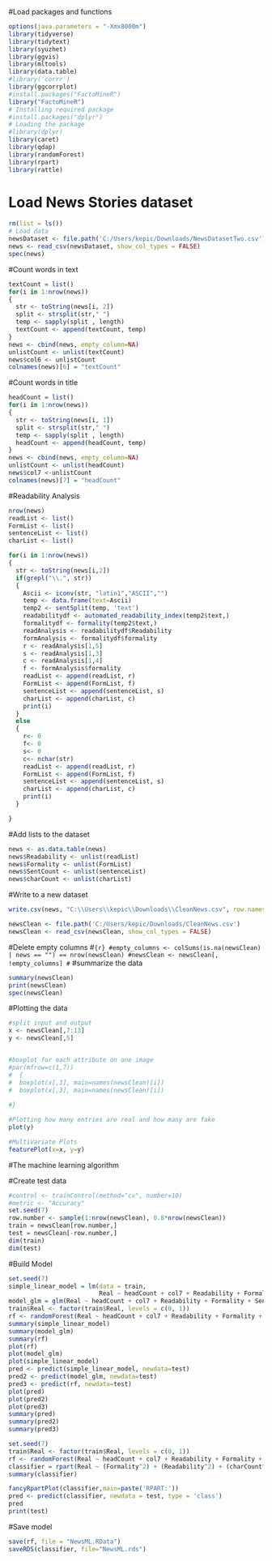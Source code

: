  #Load packages and functions
```{r}
options(java.parameters = "-Xmx8000m")
library(tidyverse) 
library(tidytext) 
library(syuzhet)
library(ggvis)
library(mltools)
library(data.table)
#library('corrr')
library(ggcorrplot)
#install.packages("FactoMineR")
library("FactoMineR")
# Installing required package
#install.packages("dplyr")
# Loading the package
#library(dplyr)
library(caret)
library(qdap)
library(randomForest)
library(rpart)
library(rattle)
```
# Load News Stories dataset
```{r}
rm(list = ls())
# Load data
newsDataset <- file.path('C:/Users/kepic/Downloads/NewsDatasetTwo.csv')
news <- read_csv(newsDataset, show_col_types = FALSE)
spec(news)

```
#Count words in text
```{r}
textCount = list()
for(i in 1:nrow(news))
{
  str <- toString(news[i, 2])
  split <- strsplit(str," ")
  temp <- sapply(split , length)
  textCount <- append(textCount, temp)
}
news <- cbind(news, empty_column=NA)
unlistCount <- unlist(textCount)
news$col6 <- unlistCount
colnames(news)[6] = "textCount"
```
#Count words in title
```{r}
headCount = list()
for(i in 1:nrow(news))
{
  str <- toString(news[i, 1])
  split <- strsplit(str," ")
  temp <- sapply(split , length)
  headCount <- append(headCount, temp)
}
news <- cbind(news, empty_column=NA)
unlistCount <- unlist(headCount)
news$col7 <-unlistCount
colnames(news)[7] = "headCount"
```
#Readability Analysis

```{r}
nrow(news)
readList <- list()
FormList <- list()
sentenceList <- list()
charList <- list()

for(i in 1:nrow(news))
{
  str <- toString(news[i,2])
  if(grepl("\\.", str))
  {
    Ascii <- iconv(str, "latin1","ASCII","")
    temp <- data.frame(text=Ascii)
    temp2 <- sentSplit(temp, 'text')
    readabilitydf <- automated_readability_index(temp2$text,)
    formalitydf <- formality(temp2$text,)
    readAnalysis <- readabilitydf$Readability
    formAnalysis <- formalitydf$formality
    r <- readAnalysis[1,5]
    s <- readAnalysis[1,3]
    c <- readAnalysis[1,4]
    f <- formAnalysis$formality
    readList <- append(readList, r)
    FormList <- append(FormList, f)
    sentenceList <- append(sentenceList, s)
    charList <- append(charList, c)
    print(i)
  }
  else
  {
    r<- 0
    f<- 0
    s<- 0
    c<- nchar(str)
    readList <- append(readList, r)
    FormList <- append(FormList, f)
    sentenceList <- append(sentenceList, s)
    charList <- append(charList, c)
    print(i)
  }

}

```
#Add lists to the dataset

```{r}
news <- as.data.table(news)
news$Readability <- unlist(readList)
news$Formality <- unlist(FormList) 
news$SentCount <- unlist(sentenceList) 
news$charCount <- unlist(charList) 
```
#Write to a new dataset
```{r}
write.csv(news, "C:\\Users\\kepic\\Downloads\\CleanNews.csv", row.names=TRUE)

```
```{r}
newsClean <- file.path('C:/Users/kepic/Downloads/CleanNews.csv')
newsClean <- read_csv(newsClean, show_col_types = FALSE)
```
#Delete empty columns
#```{r}
#empty_columns <- colSums(is.na(newsClean) | news == "") == nrow(newsClean)
#newsClean <- newsClean[, !empty_columns]
#```
#summarize the data
```{r}
summary(newsClean)
print(newsClean)
spec(newsClean)
```
#Plotting the data
```{r}

#split input and output
x <- newsClean[,7:13]
y <- newsClean[,5]


#boxplot for each attribute on one image
#par(mfrow=c(1,7))
#  {
#  boxplot(x[,1], main=names(newsClean)[i])
#  boxplot(x[,3], main=names(newsClean)[i])
    
#}

#Plotting how many entries are real and how many are fake
plot(y)

#MultiVariate Plots
featurePlot(x=x, y=y)
```

#The machine learning algorithm


#Create test data
```{r}
#control <- trainControl(method="cv", number=10)
#metric <- "Accuracy"
set.seed(7)
row.number <- sample(1:nrow(newsClean), 0.8*nrow(newsClean))
train = newsClean[row.number,]
test = newsClean[-row.number,]
dim(train)
dim(test)
```

#Build Model
```{r}
set.seed(7)
simple_linear_model = lm(data = train,
                         Real ~ headCount + col7 + Readability + Formality + SentCount + charCount)
model_glm = glm(Real ~ headCount + col7 + Readability + Formality + SentCount + charCount, family="binomial", data = train)
train$Real <- factor(train$Real, levels = c(0, 1))
rf <- randomForest(Real ~ headCount + col7 + Readability + Formality + SentCount + charCount, data=train, proximity=TRUE)
summary(simple_linear_model)
summary(model_glm)
summary(rf)
plot(rf)
plot(model_glm)
plot(simple_linear_model)
pred <- predict(simple_linear_model, newdata=test)
pred2 <- predict(model_glm, newdata=test)
pred3 <- predict(rf, newdata=test)
plot(pred)
plot(pred2)
plot(pred3)
summary(pred)
summary(pred2)
summary(pred3)
```
```{r}
set.seed(7)
train$Real <- factor(train$Real, levels = c(0, 1))
rf <- randomForest(Real ~ headCount + col7 + Readability + Formality + SentCount + charCount, data=train, proximity=TRUE)
classifier = rpart(Real ~ (Formality^2) + (Readability^2) + (charCount^2) + (headCount^2) + (SentCount^2) - col7, data = train)
summary(classifier)
```

```{r}
fancyRpartPlot(classifier,main=paste('RPART:'))
pred <- predict(classifier, newdata = test, type = 'class')
pred
print(test)
```



#Save model
```{r}
save(rf, file = "NewsML.RData")
saveRDS(classifier, file="NewsML.rds")
```